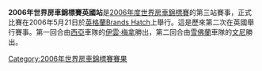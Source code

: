 {{Unreferenced|time=2012-03-19T09:33:59+00:00 }} 

'''2006年世界房車錦標賽英國站'''是[[2006年度世界房車錦標賽|2006年度世界房車錦標賽]]的第三站賽事，正式比賽在2006年5月21日於[[英格蘭|英格蘭]][[Brands_Hatch|Brands Hatch]]上舉行。這是歷來第二次在英國舉行賽事。第一回合由[[西亞|西亞]]車隊的[[伊雲·梅拿|伊雲·梅拿]]勝出，第二回合由[[雪佛蘭|雪佛蘭]]車隊的[[文尼|文尼]]勝出。

{{WTCC-stub}}

{{WTCC race
|Name_of_race=世界房車錦標賽英國站
|Year_of_race=2006
|Previous_race_in_season=[[2006年世界房車錦標賽法國站|2006年世界房車錦標賽法國站]]
|Next_race_in_season=[[2006年世界房車錦標賽德國站|2006年世界房車錦標賽德國站]]
|Previous_year's_race=[[2005年世界房車錦標賽英國站|2005年世界房車錦標賽英國站]]
|Next_year's_race=[[2007年世界房車錦標賽英國站|2007年世界房車錦標賽英國站]]
}}

[[Category:2006年世界房車錦標賽賽果|Category:2006年世界房車錦標賽賽果]]